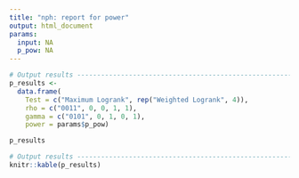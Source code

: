 ```yaml
---
title: "nph: report for power"
output: html_document
params:
  input: NA
  p_pow: NA
---
```


```r
# Output results --------------------------------------------------------
p_results <- 
  data.frame(
    Test = c("Maximum Logrank", rep("Weighted Logrank", 4)),
    rho = c("0011", 0, 0, 1, 1),
    gamma = c("0101", 0, 1, 0, 1),
    power = params$p_pow) 

p_results
```

```r
# Output results --------------------------------------------------------
knitr::kable(p_results)
```



